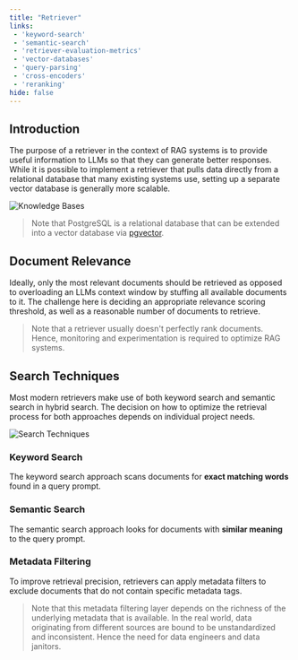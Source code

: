 ```yaml
---
title: "Retriever"
links:
 - 'keyword-search'
 - 'semantic-search'
 - 'retriever-evaluation-metrics'
 - 'vector-databases'
 - 'query-parsing'
 - 'cross-encoders'
 - 'reranking'
hide: false
---
```


## Introduction

The purpose of a retriever in the context of RAG systems is to provide useful information to LLMs so that they can generate better responses. 
While it is possible to implement a retriever that pulls data directly from a relational database that many existing systems use, setting up a separate vector database is generally more scalable. 

![Knowledge Bases](/images/IwF7vGE0aa.png)

> Note that PostgreSQL is a relational database that can be extended into a vector database via [pgvector](https://github.com/pgvector/pgvector).

## Document Relevance

Ideally, only the most relevant documents should be retrieved as opposed to overloading an LLMs context window by stuffing all available documents to it. 
The challenge here is deciding an appropriate relevance scoring threshold, as well as a reasonable number of documents to retrieve. 

> Note that a retriever usually doesn't perfectly rank documents. Hence, monitoring and experimentation is required to optimize RAG systems.

## Search Techniques

Most modern retrievers make use of both keyword search and semantic search in hybrid search. 
The decision on how to optimize the retrieval process for both approaches depends on individual project needs. 

![Search Techniques](/images/S2wISTTrvh.png)

### Keyword Search

The keyword search approach scans documents for **exact matching words** found in a query prompt. 

### Semantic Search

The semantic search approach looks for documents with **similar meaning** to the query prompt. 

### Metadata Filtering

To improve retrieval precision, retrievers can apply metadata filters to exclude documents that do not contain specific metadata tags. 

> Note that this metadata filtering layer depends on the richness of the underlying metadata that is available. In the real world, data originating from different sources are bound to be unstandardized and inconsistent. Hence the need for data engineers and data janitors. 